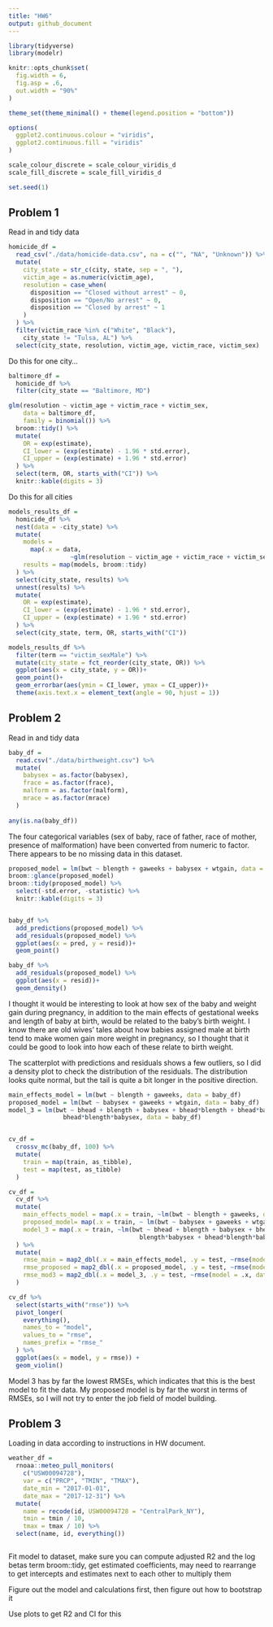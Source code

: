 ```yaml
---
title: "HW6"
output: github_document
---
```


```r
library(tidyverse)
library(modelr)

knitr::opts_chunk$set(
  fig.width = 6,
  fig.asp = .6,
  out.width = "90%"
)

theme_set(theme_minimal() + theme(legend.position = "bottom"))

options(
  ggplot2.continuous.colour = "viridis",
  ggplot2.continuous.fill = "viridis"
)

scale_colour_discrete = scale_colour_viridis_d
scale_fill_discrete = scale_fill_viridis_d

set.seed(1)
```

## Problem 1

Read in and tidy data
```r
homicide_df = 
  read_csv("./data/homicide-data.csv", na = c("", "NA", "Unknown")) %>% 
  mutate(
    city_state = str_c(city, state, sep = ", "),
    victim_age = as.numeric(victim_age),
    resolution = case_when(
      disposition == "Closed without arrest" ~ 0,
      disposition == "Open/No arrest" ~ 0,
      disposition == "Closed by arrest" ~ 1
    )
  ) %>% 
  filter(victim_race %in% c("White", "Black"),
    city_state != "Tulsa, AL") %>% 
  select(city_state, resolution, victim_age, victim_race, victim_sex)
```

Do this for one city...
```r
baltimore_df = 
  homicide_df %>% 
  filter(city_state == "Baltimore, MD")

glm(resolution ~ victim_age + victim_race + victim_sex, 
    data = baltimore_df, 
    family = binomial()) %>% 
  broom::tidy() %>% 
  mutate(
    OR = exp(estimate),
    CI_lower = (exp(estimate) - 1.96 * std.error),
    CI_upper = (exp(estimate) + 1.96 * std.error)
  ) %>% 
  select(term, OR, starts_with("CI")) %>% 
  knitr::kable(digits = 3)
```

Do this for all cities
```r
models_results_df = 
  homicide_df %>% 
  nest(data = -city_state) %>% 
  mutate(
    models = 
      map(.x = data, 
                 ~glm(resolution ~ victim_age + victim_race + victim_sex, data = .x, family = binomial())),
    results = map(models, broom::tidy)
  ) %>% 
  select(city_state, results) %>% 
  unnest(results) %>% 
  mutate(
    OR = exp(estimate),
    CI_lower = (exp(estimate) - 1.96 * std.error),
    CI_upper = (exp(estimate) + 1.96 * std.error)
  ) %>% 
  select(city_state, term, OR, starts_with("CI"))
```

```r
models_results_df %>% 
  filter(term == "victim_sexMale") %>% 
  mutate(city_state = fct_reorder(city_state, OR)) %>% 
  ggplot(aes(x = city_state, y = OR))+
  geom_point()+
  geom_errorbar(aes(ymin = CI_lower, ymax = CI_upper))+
  theme(axis.text.x = element_text(angle = 90, hjust = 1))
```

## Problem 2

Read in and tidy data

```r
baby_df = 
  read.csv("./data/birthweight.csv") %>% 
  mutate(
    babysex = as.factor(babysex),
    frace = as.factor(frace),
    malform = as.factor(malform),
    mrace = as.factor(mrace)
  )
  
any(is.na(baby_df))
```

The four categorical variables (sex of baby, race of father, race of mother, presence of malformation) have been converted from numeric to factor. There appears to be no missing data in this dataset.

```r
proposed_model = lm(bwt ~ blength + gaweeks + babysex + wtgain, data = baby_df)
broom::glance(proposed_model)
broom::tidy(proposed_model) %>% 
  select(-std.error, -statistic) %>% 
  knitr::kable(digits = 3)


baby_df %>% 
  add_predictions(proposed_model) %>% 
  add_residuals(proposed_model) %>% 
  ggplot(aes(x = pred, y = resid))+
  geom_point()

baby_df %>% 
  add_residuals(proposed_model) %>% 
  ggplot(aes(x = resid))+ 
  geom_density()
```

I thought it would be interesting to look at how sex of the baby and weight gain during pregnancy, in addition to the main effects of gestational weeks and length of baby at birth, would be related to the baby's birth weight. I know there are old wives' tales about how babies assigned male at birth tend to make women gain more weight in pregnancy, so I thought that it could be good to look into how each of these relate to birth weight.

The scatterplot with predictions and residuals shows a few outliers, so I did a density plot to check the distribution of the residuals. The distribution looks quite normal, but the tail is quite a bit longer in the positive direction.

```r
main_effects_model = lm(bwt ~ blength + gaweeks, data = baby_df)
proposed_model = lm(bwt ~ babysex + gaweeks + wtgain, data = baby_df)
model_3 = lm(bwt ~ bhead + blength + babysex + bhead*blength + bhead*babysex + blength*babysex +
               bhead*blength*babysex, data = baby_df)


cv_df = 
  crossv_mc(baby_df, 100) %>% 
  mutate(
    train = map(train, as_tibble),
    test = map(test, as_tibble)
  )

cv_df = 
  cv_df %>% 
  mutate(
    main_effects_model = map(.x = train, ~lm(bwt ~ blength + gaweeks, data = .x)),
    proposed_model= map(.x = train, ~ lm(bwt ~ babysex + gaweeks + wtgain, data = .x)),
    model_3 = map(.x = train, ~lm(bwt ~ bhead + blength + babysex + bhead*blength + bhead*babysex + 
                                    blength*babysex + bhead*blength*babysex, data = .x))
  ) %>% 
  mutate(
    rmse_main = map2_dbl(.x = main_effects_model, .y = test, ~rmse(model = .x, data = .y)),
    rmse_proposed = map2_dbl(.x = proposed_model, .y = test, ~rmse(model = .x, data = .y)),
    rmse_mod3 = map2_dbl(.x = model_3, .y = test, ~rmse(model = .x, data = .y))
  )

cv_df %>% 
  select(starts_with("rmse")) %>% 
  pivot_longer(
    everything(),
    names_to = "model",
    values_to = "rmse",
    names_prefix = "rmse_"
  ) %>% 
  ggplot(aes(x = model, y = rmse)) +
  geom_violin()
```

Model 3 has by far the lowest RMSEs, which indicates that this is the best model to fit the data. My proposed model is by far the worst in terms of RMSEs, so I will not try to enter the job field of model building.


## Problem 3

Loading in data according to instructions in HW document.

```r
weather_df = 
  rnoaa::meteo_pull_monitors(
    c("USW00094728"),
    var = c("PRCP", "TMIN", "TMAX"), 
    date_min = "2017-01-01",
    date_max = "2017-12-31") %>%
  mutate(
    name = recode(id, USW00094728 = "CentralPark_NY"),
    tmin = tmin / 10,
    tmax = tmax / 10) %>%
  select(name, id, everything())
```



```r

```

Fit model to dataset, make sure you can compute adjusted R2 and the log betas term
broom::tidy, get estimated coefficients, may need to rearrange to get intercepts and estimates next to each other to multiply them

Figure out the model and calculations first, then figure out how to bootstrap it

Use plots to get R2 and CI for this


